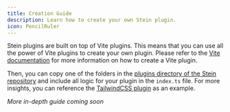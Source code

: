 ```yaml
---
title: Creation Guide
description: Learn how to create your own Stein plugin.
icon: PencilRuler
---
```


Stein plugins are built on top of Vite plugins. This means that you can use all the power of Vite plugins to create your own plugin.
Please refer to the [Vite documentation](https://vitejs.dev/guide/api-plugin.html) for more information on how to create a Vite plugin.

Then, you can copy one of the folders in the [plugins directory of the Stein repository](https://github.com/steinjs/stein/tree/main/plugins) and include all logic for your plugin in the `index.ts` file.
For more insights, you can reference the [TailwindCSS plugin](https://github.com/steinjs/stein/tree/main/plugins/tailwindcss) as an example.

*More in-depth guide coming soon*
